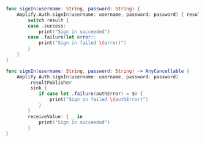 <BlockSwitcher>

<Block name="Listener (iOS 11+)">

```swift
func signIn(username: String, password: String) {
    Amplify.Auth.signIn(username: username, password: password) { result in
        switch result {
        case .success:
            print("Sign in succeeded")
        case .failure(let error):
            print("Sign in failed \(error)")
        }
    }
}
```

</Block>

<Block name="Combine">

```swift
func signIn(username: String, password: String) -> AnyCancellable {
    Amplify.Auth.signIn(username: username, password: password)
        .resultPublisher
        .sink {
            if case let .failure(authError) = $0 {
                print("Sign in failed \(authError)")
            }
        }
        receiveValue: { _ in
            print("Sign in succeeded")
        }
}
```

</Block>

</BlockSwitcher>
